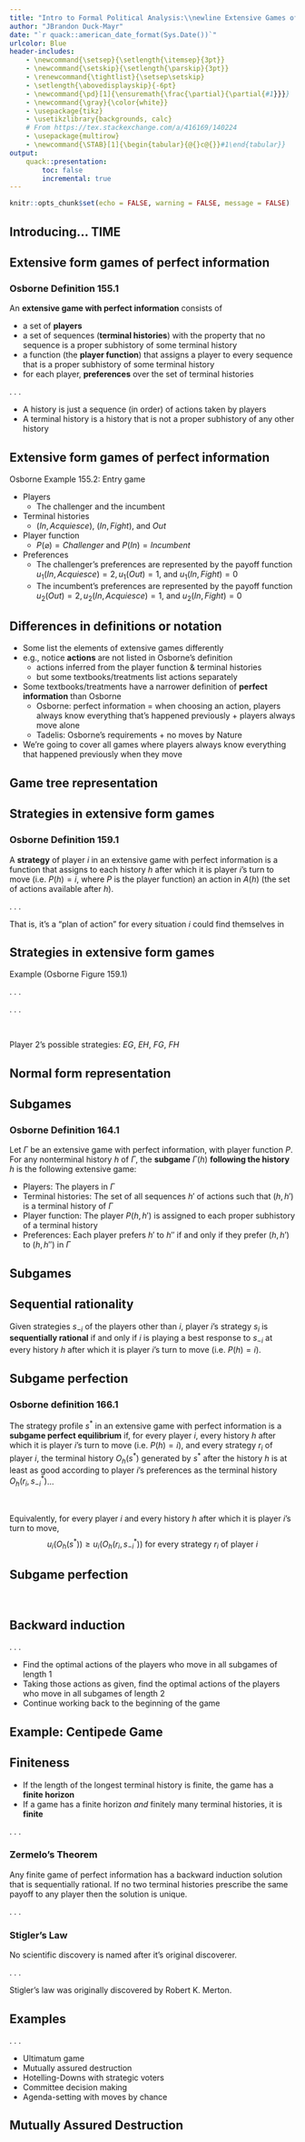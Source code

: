 ```yaml
---
title: "Intro to Formal Political Analysis:\\newline Extensive Games of Perfect Information"
author: "JBrandon Duck-Mayr"
date: "`r quack::american_date_format(Sys.Date())`"
urlcolor: Blue
header-includes:
    - \newcommand{\setsep}{\setlength{\itemsep}{3pt}}
    - \newcommand{\setskip}{\setlength{\parskip}{3pt}}
    - \renewcommand{\tightlist}{\setsep\setskip}
    - \setlength{\abovedisplayskip}{-6pt}
    - \newcommand{\pd}[1]{\ensuremath{\frac{\partial}{\partial{#1}}}}
    - \newcommand{\gray}{\color{white}}
    - \usepackage{tikz}
    - \usetikzlibrary{backgrounds, calc}
    # From https://tex.stackexchange.com/a/416169/140224
    - \usepackage{multirow}
    - \newcommand{\STAB}[1]{\begin{tabular}{@{}c@{}}#1\end{tabular}}
output:
    quack::presentation:
        toc: false
        incremental: true
---
```


```r
knitr::opts_chunk$set(echo = FALSE, warning = FALSE, message = FALSE)
```

## Introducing... TIME

\only<2-7>{
\begin{tabular}{p{12mm}llcc}
& & & \multicolumn{2}{c}{Incumbent} \\[0.5em]
& & & Acquiesce & Fight \\[0.25em]
& \multirow{2}{*}{Challenger}
& In  & \textcolor<7>{BurntOrange}{\textbf<5->{2}, \textbf<3->{1}} & 0, 0 \\
& & Out & 1, \textbf<4->{2} & \textcolor<7>{BurntOrange}{\textbf<6->{1}, \textbf<4->{2}}
\end{tabular}
}

\only<8-10>{
\begin{figure}
\centering
\begin{tikzpicture}
    %% Set the "styles" as described above
    \tikzstyle{solid node}=[circle,  draw, inner sep = 1.5, fill = black]
    \tikzstyle{hollow node}=[circle, draw, inner sep = 1.5]
    %% You can even use styles to specify how far apart nodes should be
    \tikzstyle{level 1}=[level distance = 20mm, sibling distance = 5cm]
    \tikzstyle{level 2}=[level distance = 20mm, sibling distance = 3cm]
    %% This is the root node
    \node (0) [hollow node, label = above:{Challenger}] {}
        %% This is the first (left-most) child node
        child{ node (1) [solid node, label = above left:{Incumbent}] {}
            %% It has its own children
            child{ node {\textbf<10->{2}, \textbf<9->{1}} edge from parent node [left] {$Acquiesce$} }
            child{ node {0, 0} edge from parent node [right] {$Fight$} }
            %% This specifies the edge from node (1) to node (0)
            edge from parent node [above left] {$In$}
        }
        %% This is the right-most child node of the root node, or node (0)
        child{ node {1, 2} edge from parent node [above right] {$Out$} }
        ;
\end{tikzpicture}
\end{figure}
}

\only<11>{
\begin{figure}
\centering
\begin{tikzpicture}[
        emph/.style={edge from parent/.style={BurntOrange, very thick, draw}},
        norm/.style={edge from parent/.style={black, thin, draw}}
    ]
    %% Set the "styles" as described above
    \tikzstyle{solid node}=[circle,  draw, inner sep = 1.5, fill = BurntOrange, color = BurntOrange]
    \tikzstyle{hollow node}=[circle, draw, thick, inner sep = 1.5, color = BurntOrange]
    %% You can even use styles to specify how far apart nodes should be
    \tikzstyle{level 1}=[level distance = 20mm, sibling distance = 5cm]
    \tikzstyle{level 2}=[level distance = 20mm, sibling distance = 3cm]
    %% This is the root node
    \node (0) [hollow node, label = above:{Challenger}] {}
        %% This is the first (left-most) child node
        child[emph]{ node (1) [solid node, label = above left:{Incumbent}] {}
            %% It has its own children
            child[emph] { node {\textcolor{BurntOrange}{\textbf{2}, \textbf{1}}} edge from parent node [left] {$Acquiesce$} }
            child[norm] { node {0, 0} edge from parent node [right] {$Fight$} }
            %% This specifies the edge from node (1) to node (0)
            edge from parent node [above left] {$In$}
        }
        %% This is the right-most child node of the root node, or node (0)
        child{ node {1, 2} edge from parent node [above right] {$Out$} }
        ;
\end{tikzpicture}
\end{figure}
}

## Extensive form games of perfect information

::: {.block}
### Osborne Definition 155.1
An **extensive game with perfect information** consists of

- a set of **players**
- a set of sequences (**terminal histories**) with the property that no sequence is a proper subhistory of some terminal history
- a function (the **player function**) that assigns a player to every sequence that is a proper subhistory of some terminal history
- for each player, **preferences** over the set of terminal histories
:::

. . .

- A history is just a sequence (in order) of actions taken by players
- A terminal history is a history that is not a proper subhistory of any other history

## Extensive form games of perfect information

Osborne Example 155.2: Entry game

- Players
  + The challenger and the incumbent
- Terminal histories
  + $(In, Acquiesce)$, $(In, Fight)$, and $Out$
- Player function
  + $P(\varnothing) = Challenger$ and $P(In) = Incumbent$
- Preferences
  + The challenger's preferences are represented by the payoff function $u_1(In, Acquiesce) = 2, u_1(Out) = 1$, and $u_1(In, Fight) = 0$
  + The incumbent's preferences are represented by the payoff function $u_2(Out) = 2, u_2(In, Acquiesce) = 1$, and $u_2(In, Fight) = 0$

## Differences in definitions or notation

- Some list the elements of extensive games differently
- e.g., notice **actions** are not listed in Osborne's definition
  + actions inferred from the player function & terminal histories
  + but some textbooks/treatments list actions separately
- Some textbooks/treatments have a narrower definition of **perfect information** than Osborne
  + Osborne: perfect information = when choosing an action, players always know everything that's happened previously + players always move alone
  + Tadelis: Osborne's requirements + no moves by Nature
- We're going to cover all games where players always know everything that happened previously when they move

## Game tree representation

\begin{figure}
\centering
\begin{tikzpicture}
    \tikzstyle{solid node}=[circle,  draw, inner sep = 1.5, fill = black]
    \tikzstyle{hollow node}=[circle, draw, inner sep = 1.5]
    \tikzstyle{level 1}=[level distance = 20mm, sibling distance = 5cm]
    \tikzstyle{level 2}=[level distance = 20mm, sibling distance = 3cm]
    %% This is the root node
    \node (0) [hollow node, label = above:{Challenger}] {}
        %% This is the first (left-most) child node
        child{ node (1) [solid node, label = above left:{Incumbent}] {}
            %% It has its own children
            child{ node {2, 1} edge from parent node [left] {$Acquiesce$} }
            child{ node {0, 0} edge from parent node [right] {$Fight$} }
            %% This specifies the edge from node (1) to node (0)
            edge from parent node [above left] {$In$}
        }
        %% This is the right-most child node of the root node, or node (0)
        child{ node {1, 2} edge from parent node [above right] {$Out$} }
        ;
\end{tikzpicture}
\end{figure}

## Strategies in extensive form games

::: {.block}
### Osborne Definition 159.1
A **strategy** of player $i$ in an extensive game with perfect information is a function that assigns to each history $h$ after which it is player $i$'s turn to move (i.e. $P(h) = i$, where $P$ is the player function) an action in $A(h)$ (the set of actions available after $h$).
:::

. . .

That is, it's a "plan of action" for every situation $i$ could find themselves in

## Strategies in extensive form games

Example (Osborne Figure 159.1)

\begin{figure}
\centering
\begin{tikzpicture}
    \tikzstyle{solid node}=[circle,  draw, inner sep = 1.5, fill = black]
    \tikzstyle{hollow node}=[circle, draw, inner sep = 1.5]
    \tikzstyle{level 1}=[level distance = 10mm, sibling distance = 5cm]
    \tikzstyle{level 2}=[level distance = 10mm, sibling distance = 3cm]
    %% This is the root node
    \node (0) [hollow node, label = above:{1}] {}
        %% This is the first (left-most) child node
        child{ node (1) [solid node, label = above left:{2}] {}
            %% It has its own children
            child{ node {2, 1} edge from parent node [above left] {$E$} }
            child{ node {3, 0} edge from parent node [above right] {$F$} }
            %% This specifies the edge from node (1) to node (0)
            edge from parent node [above left] {$C$}
        }
        %% This is the right-most child node of the root node, or node (0)
        child{ node (2) [solid node, label = above right:{2}] {}
            %% It has its own children
            child{ node {0, 2} edge from parent node [above left] {$G$} }
            child{ node {1, 3} edge from parent node [above right] {$H$} }
            %% This specifies the edge from node (2) to node (0)
            edge from parent node [above right] {$D$}
        }
        ;
\end{tikzpicture}
\end{figure}

. . .

\begin{table}
\centering
\begin{tabular}{lcc}
& Action assigned to $h = C$ & Action assigned to $h = D$ \\
Strategy 1 & $E$ & $G$ \\
Strategy 2 & $E$ & $H$ \\
Strategy 3 & $F$ & $G$ \\
Strategy 4 & $F$ & $H$ \\
\end{tabular}
\end{table}

. . .

&nbsp;

Player 2's possible strategies: $EG$, $EH$, $FG$, $FH$

## Normal form representation

\only<1>{
\begin{figure}
\centering
\begin{tikzpicture}
    \tikzstyle{solid node}=[circle,  draw, inner sep = 1.5, fill = black]
    \tikzstyle{hollow node}=[circle, draw, inner sep = 1.5]
    \tikzstyle{level 1}=[level distance = 20mm, sibling distance = 5cm]
    \tikzstyle{level 2}=[level distance = 20mm, sibling distance = 3cm]
    %% This is the root node
    \node (0) [hollow node, label = above:{Challenger}] {}
        %% This is the first (left-most) child node
        child{ node (1) [solid node, label = above left:{Incumbent}] {}
            %% It has its own children
            child{ node {2, 1} edge from parent node [left] {$Acquiesce$} }
            child{ node {0, 0} edge from parent node [right] {$Fight$} }
            %% This specifies the edge from node (1) to node (0)
            edge from parent node [above left] {$In$}
        }
        %% This is the right-most child node of the root node, or node (0)
        child{ node {1, 2} edge from parent node [above right] {$Out$} }
        ;
\end{tikzpicture}
\end{figure}
}

\only<2>{
\begin{tabular}{p{12mm}llcc}
& & & \multicolumn{2}{c}{Incumbent} \\[0.5em]
& & & Acquiesce & Fight \\[0.25em]
& \multirow{2}{*}{Challenger}
& In  & 2, 1 & 0, 0 \\
& & Out & 1, 2 & 1, 2
\end{tabular}
}

## Subgames

::: {.block .nonincremental}
### Osborne Definition 164.1
Let $\Gamma$ be an extensive game with perfect information, with player function $P$. For any nonterminal history $h$ of $\Gamma$, the **subgame** $\Gamma(h)$ **following the history** $h$ is the following extensive game:

- Players: The players in $\Gamma$
- Terminal histories: The set of all sequences $h'$ of actions such that $(h, h')$ is a terminal history of $\Gamma$
- Player function: The player $P(h, h')$ is assigned to each proper subhistory of a terminal history
- Preferences: Each player prefers $h'$ to $h''$ if and only if they prefer $(h, h')$ to $(h, h'')$ in $\Gamma$
:::

## Subgames

\begin{figure}
\centering
\begin{tikzpicture}
    \tikzstyle{solid node}=[circle,  draw, inner sep = 1.5, fill = black]
    \tikzstyle{hollow node}=[circle, draw, inner sep = 1.5]
    \tikzstyle{level 1}=[level distance = 20mm, sibling distance = 5cm]
    \tikzstyle{level 2}=[level distance = 20mm, sibling distance = 3cm]
    %% This is the root node
    \node (a) [hollow node, label = above:{1}] {}
        %% This is the first (left-most) child node
        child{ node (b) [solid node, label = above left:{2}] {}
            %% It has its own children
            child{ node {2, 1} edge from parent node [above left] {$E$} }
            child{ node {3, 0} edge from parent node [above right] {$F$} }
            %% This specifies the edge from node (1) to node (0)
            edge from parent node [above left] {$C$}
        }
        %% This is the right-most child node of the root node, or node (0)
        child{ node (c) [solid node, label = above right:{2}] {}
            %% It has its own children
            child{ node {0, 2} edge from parent node [above left] {$G$} }
            child{ node {1, 3} edge from parent node [above right] {$H$} }
            %% This specifies the edge from node (2) to node (0)
            edge from parent node [above right] {$D$}
        }
        ;
    \onslide<2->{
    \draw [dashed] (b) + (0, -1) ellipse (2.25 and 2);
    }
    \onslide<3->{
    \draw [dashed] (c) + (0, -1) ellipse (2.25 and 2);
    }
    \onslide<4->{
    \draw [dashed] (a) + (0, -2.5) ellipse (5.25 and 3.5);
    }
\end{tikzpicture}
\end{figure}

## Sequential rationality

Given strategies $s_{-i}$ of the players other than $i$,
player $i$'s strategy $s_i$ is **sequentially rational**
if and only if $i$ is playing a best response to $s_{-i}$
at every history $h$ after which it is player $i$'s turn to move
(i.e. $P(h) = i$).

## Subgame perfection

::: {.block}
### Osborne definition 166.1
The strategy profile $s^\ast$ in an extensive game with perfect information is a **subgame perfect equilibrium** if, for every player $i$, every history $h$ after which it is player $i$'s turn to move (i.e. $P(h) = i$), and every strategy $r_i$ of player $i$, the terminal history $O_h\left(s^\ast\right)$ generated by $s^\ast$ after the history $h$ is at least as good according to player $i$'s preferences as the terminal history $O_h\left(r_i, s^\ast_{-i}\right)$...

&nbsp;

Equivalently, for every player $i$ and every history $h$ after which it is player $i$'s turn to move, $$ u_i\left(O_h\left(s^\ast\right)\right) \geq u_i\left(O_h\left(r_i, s^\ast_{-i}\right)\right) \text{ for every strategy } r_i \text{ of player } i $$
:::

## Subgame perfection

\begin{figure}
\centering
\begin{tikzpicture}[
        emph/.style={edge from parent/.style={BurntOrange, very thick, draw}},
        norm/.style={edge from parent/.style={black, thin, draw}}
    ]
    \tikzstyle{solid node}=[circle,  draw, inner sep = 1.5, fill = BurntOrange, color = BurntOrange]
    \tikzstyle{hollow node}=[circle, draw, thick, inner sep = 1.5, color = BurntOrange]
    \tikzstyle{level 1}=[level distance = 10mm, sibling distance = 5cm]
    \tikzstyle{level 2}=[level distance = 20mm, sibling distance = 3cm]
    %% This is the root node
    \node (0) [hollow node, label = above:{Challenger}] {}
        %% This is the first (left-most) child node
        child[emph] { node (1) [solid node, label = above left:{Incumbent}] {}
            %% It has its own children
            child[emph] { node {\textcolor{BurntOrange}{\textbf{2, 1}}} edge from parent node [above left] {$Acquiesce$} }
            child[norm] { node {0, 0} edge from parent node [above right] {$Fight$} }
            %% This specifies the edge from node (1) to node (0)
            edge from parent node [above left] {$In$}
        }
        %% This is the right-most child node of the root node, or node (0)
        child{ node {1, 2} edge from parent node [above right] {$Out$} }
        ;
\end{tikzpicture}
\end{figure}

&nbsp;

\begin{tabular}{p{12mm}llcc}
& & & \multicolumn{2}{c}{Incumbent} \\[0.5em]
& & & Acquiesce & Fight \\[0.25em]
& \multirow{2}{*}{Challenger}
& In  & \textcolor{BurntOrange}{\textbf{2, 1}} & 0, 0 \\
& & Out & 1, 2 & \textcolor{BurntOrange}{\textbf{1, 2}}
\end{tabular}

## Backward induction

. . .

- Find the optimal actions of the players who move in all subgames of length 1
- Taking those actions as given, find the optimal actions of the players who move in all subgames of length 2
- Continue working back to the beginning of the game

## Example: Centipede Game

\begin{figure}
\centering
\begin{tikzpicture}[font=\footnotesize,scale=1]
% Two node styles: solid and hollow
\tikzstyle{solid node}=[circle,draw,inner sep=1.2,fill=black];
\tikzstyle{hollow node}=[circle,draw,inner sep=1.2];
% The Tree
\node(0)[hollow node]{}
child[grow=down]{node[solid node]{}edge from parent node[left]{$S$}}
child[grow=right]{node(1)[solid node]{}
child[grow=down]{node[solid node]{}edge from parent node[left]{$S$}}
child[grow=right]{node(2)[solid node]{}
child[grow=down]{node[solid node]{}edge from parent node[left]{$S$}}
child[grow=right]{node(3)[solid node]{}
child[grow=down]{node[solid node]{}edge from parent node[left]{$S$}}
child[grow=right]{node(4)[solid node]{}
child[grow=down]{node[solid node]{}edge from parent node[left]{$S$}}
child[grow=right]{node(5)[solid node]{}
child[grow=down]{node[solid node]{}edge from parent node[left]{$S$}}
child[grow=right]{node(6)[solid node]{}
edge from parent node[above]{$C$}
}
edge from parent node[above]{$C$}
}
edge from parent node[above]{$C$}
}
edge from parent node[above]{$C$}
}
edge from parent node[above]{$C$}
}
edge from parent node[above]{$C$}
};
% Movers
\foreach \x in {0,2,4}
\node[above]at(\x){1};
\foreach \x in {1,3,5}
\node[above]at(\x){2};
% payoffs
\node[below]at(0-1){$1,0$};
\node[below]at(1-1){$0,2$};
\node[below]at(2-1){$3,1$};
\node[below]at(3-1){$2,4$};
\node[below]at(4-1){$5,3$};
\node[below]at(5-1){$4,6$};
\node[right]at(6){$6,5$};
\end{tikzpicture}
\end{figure}

## Finiteness

- If the length of the longest terminal history is finite, the game has a **finite horizon**
- If a game has a finite horizon *and* finitely many terminal histories, it is **finite**

. . .

::: {.block}
### Zermelo's Theorem
Any finite game of perfect information has a backward induction solution that is sequentially rational. If no two terminal histories prescribe the same payoff to any player then the solution is unique.
:::

. . .

::: {.block}
### Stigler's Law
No scientific discovery is named after it's original discoverer.
:::

. . .

Stigler's law was originally discovered by Robert K. Merton.

## Examples

. . .

- Ultimatum game
- Mutually assured destruction
- Hotelling-Downs with strategic voters
- Committee decision making
- Agenda-setting with moves by chance

## Mutually Assured Destruction

\begin{figure}
\centering
\begin{tikzpicture}
    \tikzstyle{solid node}=[circle,  draw, inner sep = 1.5, fill = black]
    \tikzstyle{hollow node}=[circle, draw, inner sep = 1.5]
    \tikzstyle{level 1}=[level distance = 20mm, sibling distance = 5cm]
    \tikzstyle{level 2}=[level distance = 30mm, sibling distance = 5cm]
    %% This is the root node
    \node (a) [hollow node, label = above:{USA}] {}
        %% This is the first (left-most) child node
        child{ node (b) [solid node, label = above left:{USSR}] {}
            %% It has its own children
            child{ node {
                \begin{tabular}{clcc}
                & & \multicolumn{2}{c}{USSR} \\
                \multirow{3}{*}{\STAB{\rotatebox[origin=c]{90}{USA}}}
                & & R & D \\
                & R & -5, -5 & -100, -100 \\
                & D & -100, -100 & -100, -100
                \end{tabular}
                }
                edge from parent node [above left] {Confront}
            }
            child{ node {10, -10} edge from parent node [above right] {Back Down} }
            %% This specifies the edge from node (1) to node (0)
            edge from parent node [above left] {Escalate}
        }
        %% This is the right-most child node of the root node, or node (0)
        child{ node {0, 0} edge from parent node [above right] {Ignore} }
        ;
\end{tikzpicture}
\end{figure}

